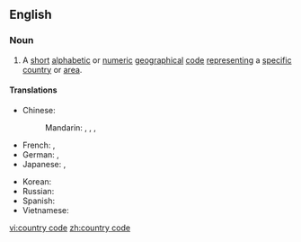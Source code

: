 {{also|Country Code}}
==English==
{{wikipedia}}

===Noun===
{{en-noun|sg=[[country]] [[code]]}}

# A [[short]] [[alphabetic]] or [[numeric]] [[geographical]] [[code]] [[representing]] a [[specific]] [[country]] or [[area]].

====Translations====
{{trans-top|code representing a specific country or area}}
* Chinese:
*: Mandarin: {{t|zh|國家代碼|sc=Hani}}, {{t|zh|国家代码|tr=guójiā dàimǎ|sc=Hani}}, {{t|zh|國家編碼|sc=Hani}}, {{t|zh|国家编码|tr=guójiā biānmǎ|sc=Hani}}
* French: {{t|fr|code de pays|m}}, {{t|fr|code pays|m}}
* German: {{t|de|Ländercode|m}}, {{t|de|Landescode|m}}
* Japanese: {{t|ja|国名コード|tr=kokumei kōdo|sc=Jpan}}, {{t|ja|国コード|tr=kuni kōdo|sc=Jpan}}
{{trans-mid}}
* Korean: {{t|ko|국가 코드|tr=gukga kodeu|sc=Kore}}
* Russian: {{t|ru|код страны|m|tr=kod straný|sc=Cyrl}}
* Spanish: {{t|es|código del país|m}}
* Vietnamese: {{t|vi|mã quốc gia}}
{{trans-bottom}}

[[vi:country code]]
[[zh:country code]]